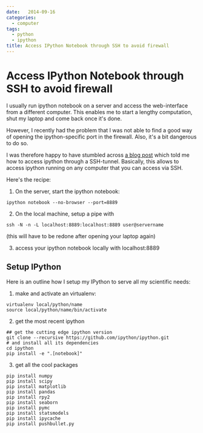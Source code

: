 ```yaml
---
date:   2014-09-16
categories:
  - computer
tags: 
  - python
  - ipython
title: Access IPython Notebook through SSH to avoid firewall
---
```

Access IPython Notebook through SSH to avoid firewall
=====================================================

I usually run ipython notebook on a server and access the web-interface
from a different computer. This enables me to start a lengthy
computation, shut my laptop and come back once it\'s done.

However, I recently had the problem that I was not able to find a good
way of opening the ipython-specific port in the firewall. Also, it\'s a
bit dangerous to do so.

I was therefore happy to have stumbled across [a blog
post](http://wisdomthroughknowledge.blogspot.no/2012/07/accessing-ipython-notebook-remotely.html)
which told me how to access ipython through a SSH-tunnel. Basically,
this allows to access ipython running on any computer that you can
access via SSH.

Here\'s the recipe:

1.  On the server, start the ipython notebook:

```
ipython notebook --no-browser --port=8889
```

2.  On the local machine, setup a pipe with

```
ssh -N -n -L localhost:8889:localhost:8889 user@servername
```

(this will have to be redone after opening your laptop again)

3.  access your ipython notebook locally with
    [localhost:8889]{.title-ref}

Setup IPython
-------------

Here is an outline how I setup my IPython to serve all my scientific
needs:

1.  make and activate an virtualenv:

``` .sourceCode
virtualenv local/python/name
source local/python/name/bin/activate
```

2.  get the most recent ipython

``` .sourceCode
## get the cutting edge ipython version
git clone --recursive https://github.com/ipython/ipython.git
# and install all its dependencies
cd ipython
pip install -e ".[notebook]" 
```

3.  get all the cool packages

``` .sourceCode
pip install numpy
pip install scipy
pip install matplotlib
pip install pandas
pip install rpy2
pip install seaborn
pip install pymc
pip install statsmodels
pip install ipycache
pip install pushbullet.py
```
